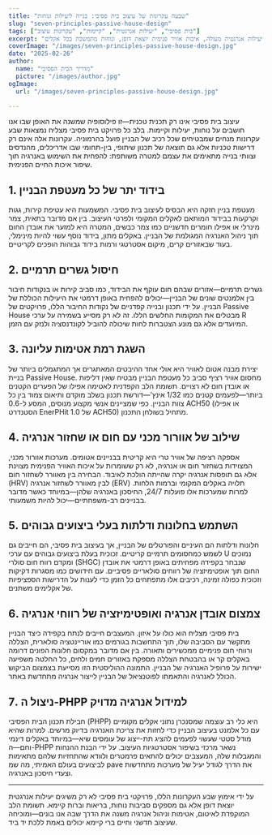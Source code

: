 ```yaml
---
title: "שבעה עקרונות של עיצוב בית פסיבי: בנייה ליעילות ונוחות"
slug: "seven-principles-passive-house-design"
tags: ["בית פסיבי", "יעילות אנרגטית", "קיימות", "עקרונות עיצוב"]
excerpt: "חקור את שבעת העקרונות הבסיסיים של עיצוב בית פסיבי המבטיחים יעילות אנרגטית מעולה, איכות אוויר פנימית יוצאת דופן, ונוחות מתמשכת בכל אקלים."
coverImage: "/images/seven-principles-passive-house-design.jpg"
date: "2025-02-26"
author:
  name: "מדריך הבית הפסיבי"
  picture: "/images/author.jpg"
ogImage:
  url: "/images/seven-principles-passive-house-design.jpg"

---
```

עיצוב בית פסיבי אינו רק תכנית טכנית—זו פילוסופיה שמשנה את האופן שבו אנו חושבים על נוחות, יעילות וקיימות. בלב כל פרויקט בית פסיבי מצליח נמצאות שבע עקרונות מנחים שמבטיחים שכל רכיב של הבניין פועל בהרמוניה. עקרונות אלה אינם רק דרישות טכניות אלא גם תוצאה של תכנון שיתופי, בין-תחומי שבו אדריכלים, מהנדסים וצוותי בנייה מתאימים את עצמם למטרה משותפת: להפחית את השימוש באנרגיה תוך שיפור איכות החיים הפנימית.

## 1. בידוד יתר של כל מעטפת הבניין

מעטפת בניין חזקה היא הבסיס לעיצוב בית פסיבי. המשמעות היא עטיפת קירות, גגות וקרקעות בבידוד המותאם לאקלים המקומי ולפרטי העיצוב. בין אם מדובר בתאית, צמר מינרלי או אפילו חומרים חדשניים כמו צמר כבשים, המטרה היא למזער את אובדן החום תוך ניהול האנרגיה המגולמת של הבניין. באקלים מתון, בידוד נוסף עשוי להיות מינימלי, בעוד שבאזורים קרים, מיקום אסטרטגי ורמות בידוד גבוהות הופכים לקריטיים.
## 2. חיסול גשרים תרמיים

גשרים תרמיים—אזורים שבהם חום עוקף את הבידוד, כמו סביב קירות או בנקודות חיבור בין אלמנטים שונים של הבניין—יכולים להפחית באופן דרמטי את היעילות הכוללת של הבניין. על ידי תכנון ובנייה קפדניים של נקודות החיבור הללו, פרויקטים של Passive House מבטלים את המקומות החלשים הללו. זה לא רק מסייע בשמירה על ערכי R המיועדים אלא גם מונע הצטברות לחות שיכולה להוביל לקונדנסציה ולנזק עם הזמן.

## 3. השגת רמת אטימות עליונה

יצירת מבנה אטום לאוויר היא אולי אחד ההיבטים המאתגרים אך המתגמלים ביותר של בניית Passive House. מחסום אוויר רציף סביב כל מעטפת הבניין מבטיח שאין דליפות או אובדן חום לא רצויים. תשומת הלב הקפדנית לאטימה אפילו של הפערים הקטנים ביותר—לפעמים קטנים כמו 1/32 אינץ'—דורשת תכנון בשלב מוקדם ותיאום צמוד בין כל צוות הבניין. כפי שמציינים אנשי מקצוע מנוסים, המסע ל-0.6 ACH50 (או אפילו הסטנדרט EnerPHit של 1.0 ACH50) מתחיל בשולחן התכנון.
## 4. שילוב של אוורור מכני עם חום או שחזור אנרגיה

אספקה רציפה של אוויר טרי היא קריטית בבניינים אטומים. מערכות אוורור מכני, המצוידות בשחזור חום או אנרגיה, לא רק ששומרות על איכות האוויר הפנימית מצוינת אלא גם תופסות אנרגיה יקרה שהייתה הולכת לאיבוד. הבחירה בין מאוורר לשחזור חום (HRV) לבין מאוורר לשחזור אנרגיה (ERV) תלויה באקלים המקומי וברמות הלחות. למרות שמערכות אלו פועלות 24/7, החיסכון באנרגיה שלהן—במיוחד כאשר מדובר בבניינים רב-משפחתיים—יכול להיות משמעותי.

## 5. השתמש בחלונות ודלתות בעלי ביצועים גבוהים

חלונות ודלתות הם העיניים והפורטלים של הבניין, אך בעיצוב בית פסיבי, הם חייבים גם לשמש כמחסומים תרמיים קריטיים. זכוכית בעלת ביצועים גבוהים עם ערכי U נמוכים ומקדם רווח חום סולרי (SHGC) שנבחר בקפידה מפחיתים באופן דרמטי את אובדן החום תוך אופטימיזציה של רווחים סולאריים פסיביים. עם חידושים כמו מסגרות דקיקות וזכוכית כפולה זמינה, רכיבים אלו מתפתחים כל הזמן כדי לענות על הדרישות הספציפיות של אקלימים משתנים.
## 6. צמצום אובדן אנרגיה ואופטימיזציה של רווחי אנרגיה

בית פסיבי מצליח הוא כולו על איזון. המעצבים חייבים לנתח בקפידה כיצד הבניין מתקשר עם הסביבה שלו, תוך התחשבות בגורמים כמו אוריינטציה סולארית, הצללה ורווחי חום פנימיים ממכשירים ותאורה. בין אם מדובר במקסום חלונות הפונים דרומה באקלים קר או בהבטחת הצללה מספקת באזורים חמים ולחים, כל החלטה משפיעה ישירות על פרופיל האנרגיה של הבניין. התמונה ההוליסטית הזו מסייעת בצמצום הביקוש הכולל לאנרגיה והתאמתו לפוטנציאל של הבניין לייצור אנרגיה מתחדשת באתר.

## 7. ניצול ה-PHPP למידול אנרגיה מדויק

חבילת תכנון הבית הפסיבי (PHPP) היא כלי רב עוצמה שמסנכרן נתוני אקלים מקומיים עם כל אלמנט בעיצוב הבניין כדי לחזות את צריכת האנרגיה בדיוק מרשים. למרות שהיא מודל סטטי שעשוי לפעמים להציג תת-ייצוג של עומסים שיא—במיוחד באקלים דינמי וחם—ה-PHPP נשאר מרכזי בשיפור אסטרטגיות העיצוב. על ידי הבנת ההנחות והמגבלות שלה, המעצבים יכולים להתאים פרמטרים ולוודא שהתחזיות שלהם מתאימות לביצועים בעולם האמיתי, מה שמ pave את הדרך לגודל יעיל של מערכות מתחדשות וצעדי חיסכון באנרגיה.

---

על ידי אימוץ שבע העקרונות הללו, פרויקטי בית פסיבי לא רק משיגים יעילות אנרגטית יוצאת דופן אלא גם מספקים סביבות נוחות, בריאות וברות קיימא. תשומת הלב המוקפדת לאיטום, אטימות וניהול אנרגיה משנה את הדרך שבה אנו בונים—ומוכיחה שעיצוב חדשני וחיים ברי קיימא יכולים באמת ללכת יד ביד.
